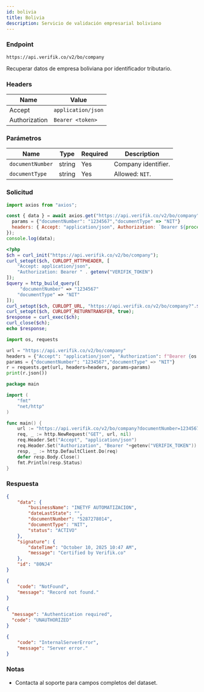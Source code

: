 ```yaml
---
id: bolivia
title: Bolivia
description: Servicio de validación empresarial boliviano
---
```


### Endpoint

```
https://api.verifik.co/v2/bo/company
```

Recuperar datos de empresa boliviana por identificador tributario.

### Headers

| Name | Value |
| --- | --- |
| Accept | `application/json` |
| Authorization | `Bearer <token>` |

### Parámetros

| Name | Type | Required | Description |
| --- | --- | --- | --- |
| `documentNumber` | string | Yes | Company identifier. |
| `documentType` | string | Yes | Allowed: `NIT`. |


### Solicitud


<Tabs>
  <TabItem value="node" label="Node.js">

```javascript
import axios from "axios";

const { data } = await axios.get("https://api.verifik.co/v2/bo/company", {
  params = {"documentNumber": "1234567","documentType" => "NIT"}
  headers: { Accept: "application/json", Authorization: `Bearer ${process.env.VERIFIK_TOKEN}` },
});
console.log(data);
```

  </TabItem>
  <TabItem value="php" label="PHP">

```php
<?php
$ch = curl_init("https://api.verifik.co/v2/bo/company");
curl_setopt($ch, CURLOPT_HTTPHEADER, [
    "Accept: application/json",
    "Authorization: Bearer " . getenv("VERIFIK_TOKEN")
]);
$query = http_build_query([
     "documentNumber" => "1234567"
    "documentType" => "NIT"
]);
curl_setopt($ch, CURLOPT_URL, "https://api.verifik.co/v2/bo/company?".$query);
curl_setopt($ch, CURLOPT_RETURNTRANSFER, true);
$response = curl_exec($ch);
curl_close($ch);
echo $response;
```

  </TabItem>
  <TabItem value="python" label="Python">

```python
import os, requests

url = "https://api.verifik.co/v2/bo/company"
headers = {"Accept": "application/json", "Authorization": f"Bearer {os.getenv('VERIFIK_TOKEN')}"}
params = {"documentNumber": "1234567","documentType" => "NIT"}
r = requests.get(url, headers=headers, params=params)
print(r.json())
```

  </TabItem>
  <TabItem value="go" label="Go">

```go
package main

import (
    "fmt"
    "net/http"
)

func main() {
    url := "https://api.verifik.co/v2/bo/company?documentNumber=1234567"
    req, _ := http.NewRequest("GET", url, nil)
    req.Header.Set("Accept", "application/json")
    req.Header.Set("Authorization", "Bearer "+getenv("VERIFIK_TOKEN"))
    resp, _ := http.DefaultClient.Do(req)
    defer resp.Body.Close()
    fmt.Println(resp.Status)
}
```

  </TabItem>
</Tabs>

### Respuesta

<Tabs>
  <TabItem value="200" label="200">

```json
{
    "data": {
        "businessName": "INETYF AUTOMATIZACION",
        "dateLastState": "",
        "documentNumber": "5287278014",
        "documentType": "NIT",
        "status": "ACTIVO"
    },
    "signature": {
        "dateTime": "October 10, 2025 10:47 AM",
        "message": "Certified by Verifik.co"
    },
    "id": "80NJ4"
}
```

  </TabItem>
  <TabItem value="404" label="404">

```json
{
    "code": "NotFound",
    "message": "Record not found."
}
```

  </TabItem>
  <TabItem value="401" label="401">

```json
{
  "message": "Authentication required",
  "code": "UNAUTHORIZED"
}
```

  </TabItem>
  <TabItem value="500" label="500">

```json
{
    "code": "InternalServerError",
    "message": "Server error."
}
```

  </TabItem>
</Tabs>

### Notas

- Contacta al soporte para campos completos del dataset.